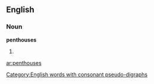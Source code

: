 ==English==

===Noun===
'''penthouses'''

# {{plural of|[[penthouse]]}}

[[Category:English words with consonant pseudo-digraphs]]
[[ar:penthouses]]